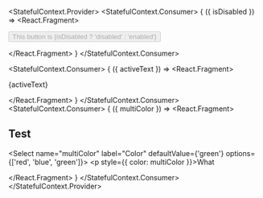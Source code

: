 
<StatefulContext.Provider>
  <StatefulContext.Consumer>
    {
      ({ isDisabled }) =>
        <React.Fragment>
          <Toggle defaultValue={false} name="isDisabled"></Toggle>
          <p>
            <button disabled={isDisabled}>
              This button is {isDisabled ? 'disabled' : 'enabled'}
            </button>
          </p>
        </React.Fragment>
    }
  </StatefulContext.Consumer>

  <StatefulContext.Consumer>
    {
      ({ activeText }) =>
        <React.Fragment>
          <Text defaultValue="Lorem hipsum" label="Active Text" name="activeText"></Text>
          <p>{activeText}</p>
        </React.Fragment>
    }
  </StatefulContext.Consumer>
  <StatefulContext.Consumer>
      {
        ({ multiColor }) =>
          <React.Fragment>
            <h2>Test</h2>
            <Select name="multiColor" label="Color" defaultValue={'green'} options={['red', 'blue', 'green']}></Select>
            <p style={{ color: multiColor }}>What</p>
          </React.Fragment>
      }
    </StatefulContext.Consumer>
</StatefulContext.Provider>

